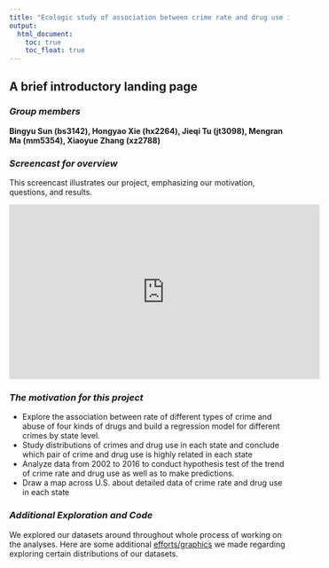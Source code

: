 ```yaml
---
title: "Ecologic study of association between crime rate and drug use in U.S."
output:
  html_document: 
    toc: true
    toc_float: true
---
```



## A brief introductory landing page


### *Group members*

**Bingyu Sun (bs3142), Hongyao Xie (hx2264), Jieqi Tu (jt3098), **
**Mengran Ma (mm5354), Xiaoyue Zhang (xz2788)**
  

### *Screencast for overview*
This screencast illustrates our project, emphasizing our motivation, questions, and results.

<iframe width="560" height="315" src="https://www.youtube.com/watch?v=nEqlPeCH6QE&list=PLGwgTarsp82ReHt_zysockiMiav9CkEQ4&index=3&t=0s" frameborder="0" gesture="media" allow="encrypted-media" allowfullscreen></iframe>

### *The motivation for this project*
 * Explore the association between rate of different types of crime and abuse of four kinds of drugs and build a regression model for different crimes by state level.
 * Study distributions of crimes and drug use in each state and conclude which pair of crime and drug use is highly related in each state
 * Analyze data from 2002 to 2016 to conduct hypothesis test of the trend of crime rate and drug use as well as to make predictions.
 * Draw a map across U.S. about detailed data of crime rate and drug use in each state 

### *Additional Exploration and Code*

We explored our datasets around throughout whole process of working on the analyses. Here are some additional [efforts/graphics](Drug_code.html) we made regarding exploring certain distributions of our datasets.

